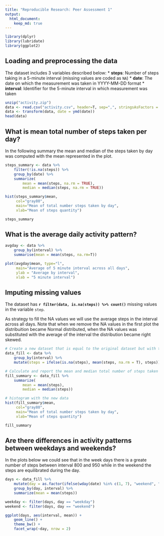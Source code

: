 ```yaml
---
title: "Reproducible Research: Peer Assessment 1"
output: 
  html_document:
    keep_md: true
---
```


```r
library(dplyr)
library(lubridate)
library(ggplot2)
```


## Loading and preprocessing the data

The dataset includes 3 variables described below:
* **steps**: Number of steps taking in a 5-minute interval (missing values are coded as `NA`)
* **date**: The date on which the measurement was taken in YYYY-MM-DD format
* **interval**: Identifier for the 5-minute interval in which measurement was taken

```r
unzip("activity.zip")
data <- read.csv("activity.csv", header=T, sep=",", stringsAsFactors = F)
data <- transform(data, date = ymd(date))
head(data)
```


## What is mean total number of steps taken per day?

In the following summary the mean and median of the steps taken by day was computed with the mean represented in the plot.

```r
steps_summary <- data %>% 
    filter(!is.na(steps)) %>% 
    group_by(date) %>% 
    summarize(
        mean = mean(steps, na.rm = TRUE), 
        median = median(steps, na.rm = TRUE))

hist(steps_summary$mean, 
     col="gray80", 
     main="Mean of total number steps taken by day",
     xlab="Mean of steps quantity")
```
```r
steps_summary

```



## What is the average daily activity pattern?
```r
avgday <- data %>%
    group_by(interval) %>% 
    summarise(mean = mean(steps, na.rm=T))

plot(avgday$mean, type="l", 
     main="Average of 5 minute interval across all days",
     ylab = "Average by interval",
     xlab = "5 minute interval")

```



## Imputing missing values
The dataset has **`r filter(data, is.na(steps)) %>% count()`**  missing values in the variable `step`.

As strategy to fill the NA values we will use the average steps in the interval across all days. Note that when we remove the NA values in the first plot the distribuition became Normal distributed, when the NA values was substituted with the average of the interval the distribution became right skewed.
```r

# Create a new dataset that is equal to the original dataset but with the missing data filled in.
data_fill <- data %>% 
    group_by(interval) %>% 
    mutate(steps = ifelse(is.na(steps), mean(steps, na.rm = T), steps))

# Calculate and report the mean and median total number of steps taken per day
fill_summary <- data_fill %>% 
    summarize(
        mean = mean(steps), 
        median = median(steps))

# histogram with the new data
hist(fill_summary$mean, 
     col="gray80", 
     main="Mean of total number steps taken by day",
     xlab="Mean of steps quantity")

fill_summary


```



## Are there differences in activity patterns between weekdays and weekends?

In the plots below we could see that in the week days there is a greate number of steps between interval 800 and 950 while in the weekend the steps are equilibrated during the day.
```r
days <- data_fill %>% 
    mutate(day = as.factor(ifelse(wday(date) %in% c(1, 7), "weekend", "weekday"))) %>% 
    group_by(day, interval) %>% 
    summarize(mean = mean(steps))

weekday <- filter(days, day == "weekday")
weekend <- filter(days, day == "weekend")

ggplot(days, aes(interval, mean)) +
    geom_line() +
    theme_bw() +
    facet_wrap(~day, nrow = 2)

```


